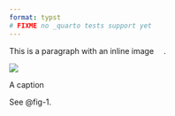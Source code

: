 ```yaml
---
format: typst
# FIXME no _quarto tests support yet
---
```


This is a paragraph with an inline image ![](./page-menu-icon.jpg){height="1em"}.

::: {#fig-1}

![](./page-menu-icon.jpg)

A caption

:::

See @fig-1.
